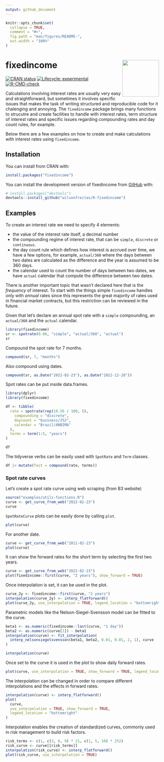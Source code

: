 ```yaml
---
output: github_document
---
```


<!-- README.md is generated from README.Rmd. Please edit that file -->

```r
knitr::opts_chunk$set(
  collapse = TRUE,
  comment = "#>",
  fig.path = "man/figures/README-",
  out.width = "100%"
)
```

# fixedincome <img src="man/figures/logo.png" align="right" width="120" />

<!-- badges: start -->
[![CRAN status](https://www.r-pkg.org/badges/version/fixedincome)](https://CRAN.R-project.org/package=fixedincome)
[![Lifecycle: experimental](https://img.shields.io/badge/lifecycle-experimental-orange.svg)](https://lifecycle.r-lib.org/articles/stages.html#experimental)
[![R-CMD-check](https://github.com/wilsonfreitas/R-fixedincome/actions/workflows/R-CMD-check.yaml/badge.svg)](https://github.com/wilsonfreitas/R-fixedincome/actions/workflows/R-CMD-check.yaml)
<!-- badges: end -->

Calculations involving interest rates are usually very easy and straightforward,
but sometimes it involves specific issues that makes the task of writing
structured and reproducible code for it chalenging and annoying.
The `fixedincome` package brings many functions to strucutre and create
facilities to handle with interest rates, term structure of interest rates and
specific issues regarding compounding rates and day count rules, for example.

Below there are a few examples on how to create and make calculations with
interest rates using `fixedincome`.

## Installation

You can install from CRAN with:

```r
install.packages("fixedincome")
```

You can install the development version of fixedincome from [GitHub](https://github.com/) with:

```r
# install.packages("devtools")
devtools::install_github("wilsonfreitas/R-fixedincome")
```

## Examples

To create an interest rate we need to specify 4 elements:

- the value of the interest rate itself, a decimal number
- the compounding regime of interest rate, that can be `simple`, `discrete` or
`continuous`.
- the day count rule which defines how interest is accrued over time, we have a
few options, for example, `actual/360` where the days between two dates
are calculated as the difference and the year is assumed to be 360 days.
- the calendar used to count the number of days between two dates,
we have `actual` calendar that compute the difference between two dates.

There is another important topic that wasn't declared here that is the
*frequency* of interest.
To start with the things simple `fixedincome` handles only with *annual* rates
since this represents the great majority of rates used in financial market 
contracts, but this restriction can be reviewed in the future.

Given that let's declare an annual spot rate with a `simple` compounding, an
`actual/360` and the `actual` calendar.

```r
library(fixedincome)
sr <- spotrate(0.06, "simple", "actual/360", "actual")
sr
```

Compound the spot rate for 7 months.

```r
compound(sr, 7, "months")
```

Also compound using dates.

```r
compound(sr, as.Date("2022-02-23"), as.Date("2022-12-28"))
```

Spot rates can be put inside data.frames.

```r
library(dplyr)
library(fixedincome)

df <- tibble(
  rate = spotrate(rep(10.56 / 100, 5),
    compounding = "discrete",
    daycount = "business/252",
    calendar = "Brazil/ANBIMA"
  ),
  terms = term(1:5, "years")
)

df
```

The tidyverse verbs can be easily used with `SpotRate` and `Term` classes.

```r
df |> mutate(fact = compound(rate, terms))
```

### Spot rate curves

Let's create a spot rate curve using web scraping (from B3 website)

```r
source("examples/utils-functions.R")
curve <- get_curve_from_web("2022-02-23")
curve
```

`SpotRateCurve` plots can be easily done by calling `plot`.

```r
plot(curve)
```

For another date.

```r
curve <- get_curve_from_web("2011-02-23")
plot(curve)
```

It can show the forward rates for the short term by selecting the first two years.

```r
curve <- get_curve_from_web("2022-02-23")
plot(fixedincome::first(curve, "2 years"), show_forward = TRUE)
```

Once interpolation is set, it can be used in the plot.

```r
curve_2y <- fixedincome::first(curve, "2 years")
interpolation(curve_2y) <- interp_flatforward()
plot(curve_2y, use_interpolation = TRUE, legend_location = "bottomright")
```

Parametric models like the Nelson-Siegel-Svensson model can be fitted to the curve.

```r
beta1 <- as.numeric(fixedincome::last(curve, "1 day"))
beta2 <- as.numeric(curve[1]) - beta1
interpolation(curve) <- fit_interpolation(
  interp_nelsonsiegelsvensson(beta1, beta2, 0.01, 0.01, 2, 1), curve
)

interpolation(curve)
```

Once set to the curve it is used in the plot to show daily forward rates.

```r
plot(curve, use_interpolation = TRUE, show_forward = TRUE, legend_location = "bottom")
```

The interpolation can be changed in order to compare different interpolations
and the effects in forward rates.

```r
interpolation(curve) <- interp_flatforward()
plot(
  curve,
  use_interpolation = TRUE, show_forward = TRUE,
  legend_location = "bottomright"
)
```

Interpolation enables the creation of standardized curves, commonly used in 
risk management to build risk factors.

```r
risk_terms <- c(1, c(3, 6, 9) * 21, c(1, 5, 10) * 252)
risk_curve <- curve[[risk_terms]]
interpolation(risk_curve) <- interp_flatforward()
plot(risk_curve, use_interpolation = TRUE)
```

